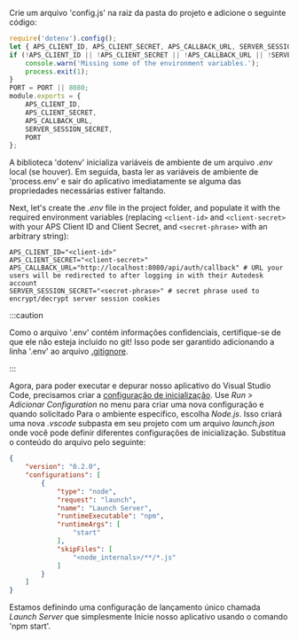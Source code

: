 Crie um arquivo 'config.js' na raiz da pasta do projeto e adicione o seguinte código:

```js title="config.js"
require('dotenv').config();
let { APS_CLIENT_ID, APS_CLIENT_SECRET, APS_CALLBACK_URL, SERVER_SESSION_SECRET, PORT } = process.env;
if (!APS_CLIENT_ID || !APS_CLIENT_SECRET || !APS_CALLBACK_URL || !SERVER_SESSION_SECRET) {
    console.warn('Missing some of the environment variables.');
    process.exit(1);
}
PORT = PORT || 8080;
module.exports = {
    APS_CLIENT_ID,
    APS_CLIENT_SECRET,
    APS_CALLBACK_URL,
    SERVER_SESSION_SECRET,
    PORT
};
```

A biblioteca 'dotenv' inicializa variáveis de ambiente de um arquivo _.env_ local (se houver).
Em seguida, basta ler as variáveis de ambiente de 'process.env' e sair do aplicativo
imediatamente se alguma das propriedades necessárias estiver faltando.

Next, let's create the _.env_ file in the project folder, and populate it with the required
environment variables (replacing `<client-id>` and `<client-secret>` with your APS Client ID
and Client Secret, and `<secret-phrase>` with an arbitrary string):

``` title=".env"
APS_CLIENT_ID="<client-id>"
APS_CLIENT_SECRET="<client-secret>"
APS_CALLBACK_URL="http://localhost:8080/api/auth/callback" # URL your users will be redirected to after logging in with their Autodesk account
SERVER_SESSION_SECRET="<secret-phrase>" # secret phrase used to encrypt/decrypt server session cookies
```



:::caution

Como o arquivo '.env' contém informações confidenciais, certifique-se de que ele não esteja incluído no git!
Isso pode ser garantido adicionando a linha '.env' ao arquivo [.gitignore](https://git-scm.com/docs/gitignore).


:::



Agora, para poder executar e depurar nosso aplicativo do Visual Studio Code, precisamos criar
a [configuração de inicialização](https://code.visualstudio.com/docs/editor/debugging#_launch-configurations).
Use _Run > Adicionar Configuration_ no menu para criar uma nova configuração e quando solicitado
Para o ambiente específico, escolha _Node.js_. Isso criará uma nova _.vscode_
subpasta em seu projeto com um arquivo _launch.json_ onde você pode definir diferentes
configurações de inicialização. Substitua o conteúdo do arquivo pelo seguinte:

```json title=".vscode/launch.json"
{
    "version": "0.2.0",
    "configurations": [
        {
            "type": "node",
            "request": "launch",
            "name": "Launch Server",
            "runtimeExecutable": "npm",
            "runtimeArgs": [
                "start"
            ],
            "skipFiles": [
                "<node_internals>/**/*.js"
            ]
        }
    ]
}
```

Estamos definindo uma configuração de lançamento único chamada _Launch Server_ que simplesmente
Inicie nosso aplicativo usando o comando 'npm start'.